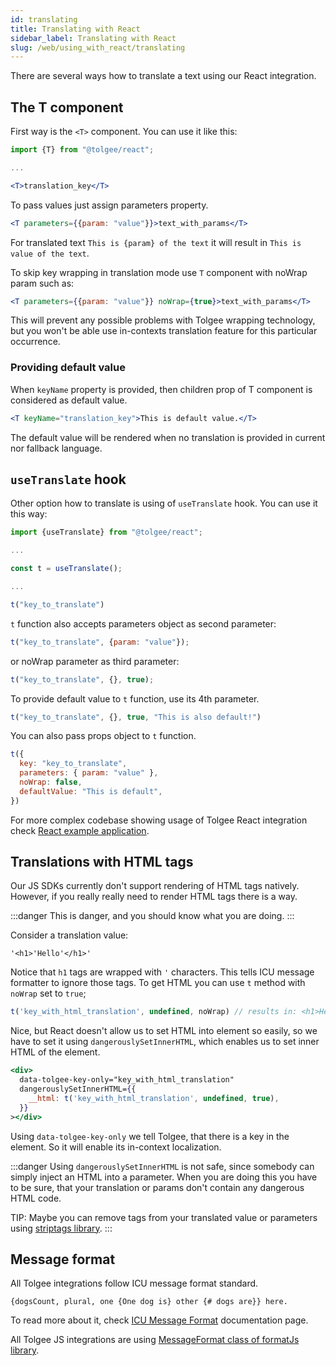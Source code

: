 ```yaml
---
id: translating
title: Translating with React
sidebar_label: Translating with React
slug: /web/using_with_react/translating
---
```


There are several ways how to translate a text using our React integration.

## The T component

First way is the `<T>` component. You can use it like this:

```jsx
import {T} from "@tolgee/react";

...

<T>translation_key</T>
```

To pass values just assign parameters property.

```jsx
<T parameters={{param: "value"}}>text_with_params</T>
```

For translated text `This is {param} of the text` it will result in `This is value of the text`.

To skip key wrapping in translation mode use `T` component with noWrap param such as:

```jsx
<T parameters={{param: "value"}} noWrap={true}>text_with_params</T>
```

This will prevent any possible problems with Tolgee wrapping technology, but you won't be able use in-contexts
translation feature for this particular occurrence.

### Providing default value

When `keyName` property is provided, then children prop of T component is considered as default value.
```jsx
<T keyName="translation_key">This is default value.</T>
```
The default value will be rendered when no translation is provided in current nor fallback language.

## `useTranslate` hook

Other option how to translate is using of `useTranslate` hook. You can use it this way:

```javascript
import {useTranslate} from "@tolgee/react";

...

const t = useTranslate();

...

t("key_to_translate")
```

`t` function also accepts parameters object as second parameter:

```javascript
t("key_to_translate", {param: "value"});
```
or noWrap parameter as third parameter:
```javascript
t("key_to_translate", {}, true);
```

To provide default value to `t` function, use its 4th parameter.
```jsx
t("key_to_translate", {}, true, "This is also default!")
```

You can also pass props object to `t` function.
```jsx
t({
  key: "key_to_translate",
  parameters: { param: "value" },
  noWrap: false,
  defaultValue: "This is default",
})
```

For more complex codebase showing usage of Tolgee React integration check
[React example application](https://github.com/tolgee/react-sampleapp).

## Translations with HTML tags

Our JS SDKs currently don't support rendering of HTML tags natively. However, if you really really need to render HTML tags there is a way.

:::danger
This is danger, and you should know what you are doing.
:::

Consider a translation value:
```
'<h1>'Hello'</h1>'
```

Notice that `h1` tags are wrapped with `'` characters. This tells ICU message formatter to ignore those tags.
To get HTML you can use `t` method with `noWrap` set to `true`;

```ts
t('key_with_html_translation', undefined, noWrap) // results in: <h1>Hello</h1>
```

Nice, but React doesn't allow us to set HTML into element so easily, so we have to set it using `dangerouslySetInnerHTML`,
which enables us to set inner HTML of the element.
```jsx
<div>
  data-tolgee-key-only="key_with_html_translation"
  dangerouslySetInnerHTML={{
    __html: t('key_with_html_translation', undefined, true),
  }}
></div>
```

Using `data-tolgee-key-only` we tell Tolgee, that there is a key in the element. So it will enable its in-context localization.

:::danger
Using `dangerouslySetInnerHTML` is not safe, since somebody can simply inject an HTML into a parameter. When you are
doing this you have to be sure, that your translation or params don't contain any dangerous HTML code.

TIP: Maybe you can remove tags from your translated value or parameters using [striptags library](https://www.npmjs.com/package/striptags).
:::

## Message format
All Tolgee integrations follow ICU message format standard.

```{dogsCount, plural, one {One dog is} other {# dogs are}} here.```

To read more about it, check
[ICU Message Format](/docs/icu_message_format) documentation page.

All Tolgee JS integrations are using [MessageFormat class of formatJs library](https://formatjs.io/docs/intl-messageformat/).
